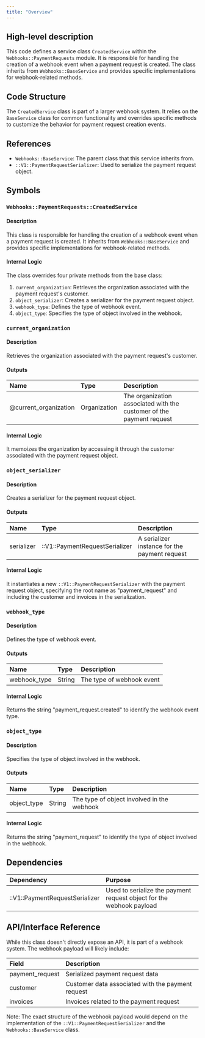 ```yaml
---
title: "Overview"
---
```


## High-level description
This code defines a service class `CreatedService` within the `Webhooks::PaymentRequests` module. It is responsible for handling the creation of a webhook event when a payment request is created. The class inherits from `Webhooks::BaseService` and provides specific implementations for webhook-related methods.

## Code Structure
The `CreatedService` class is part of a larger webhook system. It relies on the `BaseService` class for common functionality and overrides specific methods to customize the behavior for payment request creation events.

## References
- `Webhooks::BaseService`: The parent class that this service inherits from.
- `::V1::PaymentRequestSerializer`: Used to serialize the payment request object.

## Symbols

### `Webhooks::PaymentRequests::CreatedService`
#### Description
This class is responsible for handling the creation of a webhook event when a payment request is created. It inherits from `Webhooks::BaseService` and provides specific implementations for webhook-related methods.

#### Internal Logic
The class overrides four private methods from the base class:
1. `current_organization`: Retrieves the organization associated with the payment request's customer.
2. `object_serializer`: Creates a serializer for the payment request object.
3. `webhook_type`: Defines the type of webhook event.
4. `object_type`: Specifies the type of object involved in the webhook.

### `current_organization`
#### Description
Retrieves the organization associated with the payment request's customer.

#### Outputs
| Name | Type | Description |
|:-----|:-----|:------------|
| @current_organization | Organization | The organization associated with the customer of the payment request |

#### Internal Logic
It memoizes the organization by accessing it through the customer associated with the payment request object.

### `object_serializer`
#### Description
Creates a serializer for the payment request object.

#### Outputs
| Name | Type | Description |
|:-----|:-----|:------------|
| serializer | ::V1::PaymentRequestSerializer | A serializer instance for the payment request |

#### Internal Logic
It instantiates a new `::V1::PaymentRequestSerializer` with the payment request object, specifying the root name as "payment_request" and including the customer and invoices in the serialization.

### `webhook_type`
#### Description
Defines the type of webhook event.

#### Outputs
| Name | Type | Description |
|:-----|:-----|:------------|
| webhook_type | String | The type of webhook event |

#### Internal Logic
Returns the string "payment_request.created" to identify the webhook event type.

### `object_type`
#### Description
Specifies the type of object involved in the webhook.

#### Outputs
| Name | Type | Description |
|:-----|:-----|:------------|
| object_type | String | The type of object involved in the webhook |

#### Internal Logic
Returns the string "payment_request" to identify the type of object involved in the webhook.

## Dependencies
| Dependency | Purpose |
|:-----------|:--------|
| ::V1::PaymentRequestSerializer | Used to serialize the payment request object for the webhook payload |

## API/Interface Reference
While this class doesn't directly expose an API, it is part of a webhook system. The webhook payload will likely include:

| Field | Description |
|:------|:------------|
| payment_request | Serialized payment request data |
| customer | Customer data associated with the payment request |
| invoices | Invoices related to the payment request |

Note: The exact structure of the webhook payload would depend on the implementation of the `::V1::PaymentRequestSerializer` and the `Webhooks::BaseService` class.